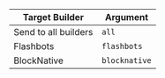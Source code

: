 | Target Builder | Argument |
| - | - |
| Send to all builders | `all` |
| Flashbots | `flashbots` |
| BlockNative | `blocknative` |
